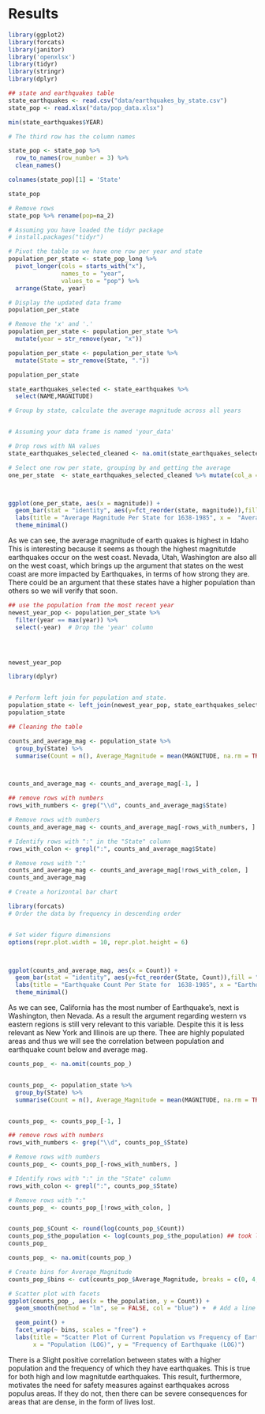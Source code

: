 # Results

```r
library(ggplot2)
library(forcats)
library(janitor)
library('openxlsx')
library(tidyr)
library(stringr)
library(dplyr)
```



```r
## state and earthquakes table
state_earthquakes <- read.csv("data/earthquakes_by_state.csv")
state_pop <- read.xlsx("data/pop_data.xlsx")
```




```r
min(state_earthquakes$YEAR)
```


```r
# The third row has the column names

state_pop <- state_pop %>%
  row_to_names(row_number = 3) %>%
  clean_names()

colnames(state_pop)[1] = 'State'

state_pop
```

```r

# Remove rows 
state_pop %>% rename(pop=na_2)

```

```r
# Assuming you have loaded the tidyr package
# install.packages("tidyr")

# Pivot the table so we have one row per year and state
population_per_state <- state_pop_long %>%
  pivot_longer(cols = starts_with("x"),
               names_to = "year",
               values_to = "pop") %>%
  arrange(State, year)

# Display the updated data frame
population_per_state
```

```r

# Remove the 'x' and '.'
population_per_state <- population_per_state %>%
  mutate(year = str_remove(year, "x"))

population_per_state <- population_per_state %>%
  mutate(State = str_remove(State, "."))

population_per_state
```

```r
state_earthquakes_selected <- state_earthquakes %>%
  select(NAME,MAGNITUDE)
```




```r
# Group by state, calculate the average magnitude across all years


# Assuming your data frame is named 'your_data'

# Drop rows with NA values
state_earthquakes_selected_cleaned <- na.omit(state_earthquakes_selected)

# Select one row per state, grouping by and getting the average
one_per_state  <- state_earthquakes_selected_cleaned %>% mutate(col_a = 1) %>% select(state = NAME, magnitude=MAGNITUDE) %>% group_by(state) %>% summarise(magnitude=mean(magnitude))



ggplot(one_per_state, aes(x = magnitude)) +
  geom_bar(stat = "identity", aes(y=fct_reorder(state, magnitude)),fill = "skyblue") +
  labs(title = "Average Magnitude Per State for 1638-1985", x =  "Average Magnitude", y = "State") +
  theme_minimal()

```
As we can see, the average magnitude of earth quakes is highest in Idaho This is interesting because it seems as though the highest magnitutde earthquakes occur on the west coast. Nevada, Utah, Washington are  also all on the west coast, which brings up the argument that states on the west coast are more impacted by Earthquakes, in terms of how strong they are. There could be an argument that these states have a higher population than others so we will verify that soon.



```r
## use the population from the most recent year
newest_year_pop <- population_per_state %>% 
  filter(year == max(year)) %>%
  select(-year)  # Drop the 'year' column




newest_year_pop


```

```r
library(dplyr)


# Perform left join for population and state. 
population_state <- left_join(newest_year_pop, state_earthquakes_selected_cleaned, by = c("State" = "NAME"))
population_state
```




```r
## Cleaning the table

counts_and_average_mag <- population_state %>%
  group_by(State) %>%
  summarise(Count = n(), Average_Magnitude = mean(MAGNITUDE, na.rm = TRUE))



counts_and_average_mag <- counts_and_average_mag[-1, ]

## remove rows with numbers
rows_with_numbers <- grep("\\d", counts_and_average_mag$State)

# Remove rows with numbers
counts_and_average_mag <- counts_and_average_mag[-rows_with_numbers, ]

# Identify rows with ":" in the "State" column
rows_with_colon <- grepl(":", counts_and_average_mag$State)

# Remove rows with ":"
counts_and_average_mag <- counts_and_average_mag[!rows_with_colon, ]
counts_and_average_mag


```





```r

# Create a horizontal bar chart

library(forcats)
# Order the data by frequency in descending order


# Set wider figure dimensions
options(repr.plot.width = 10, repr.plot.height = 6)



ggplot(counts_and_average_mag, aes(x = Count)) +
  geom_bar(stat = "identity", aes(y=fct_reorder(State, Count)),fill = "skyblue") +
  labs(title = "Earthquake Count Per State for  1638-1985", x = "Earthquake Count", y = "State") +
  theme_minimal()
```
As we can see, California has the most number of Earthquake's, next is Washington, then Nevada. As a result the argument regarding western vs eastern regions is still very relevant to this variable. Despite this it is less relevant as New York and Illinois are up there. Thee are highly populated areas and thus we will see the correlation between population and earthquake count below and average mag.



```r

counts_pop_ <- na.omit(counts_pop_)


counts_pop_ <- population_state %>%
  group_by(State) %>%
  summarise(Count = n(), Average_Magnitude = mean(MAGNITUDE, na.rm = TRUE),the_population = mean(pop, na.rm = TRUE))


counts_pop_ <- counts_pop_[-1, ]

## remove rows with numbers
rows_with_numbers <- grep("\\d", counts_pop_$State)

# Remove rows with numbers
counts_pop_ <- counts_pop_[-rows_with_numbers, ]

# Identify rows with ":" in the "State" column
rows_with_colon <- grepl(":", counts_pop_$State)

# Remove rows with ":"
counts_pop_ <- counts_pop_[!rows_with_colon, ]


counts_pop_$Count <- round(log(counts_pop_$Count))
counts_pop_$the_population <- log(counts_pop_$the_population) ## took log so we can see it 
counts_pop_
```




```r




counts_pop_ <- na.omit(counts_pop_)

# Create bins for Average_Magnitude
counts_pop_$bins <- cut(counts_pop_$Average_Magnitude, breaks = c(0, 4, 11), labels = c("0-4", "5-11"))

# Scatter plot with facets
ggplot(counts_pop_, aes(x = the_population, y = Count)) +
  geom_smooth(method = "lm", se = FALSE, col = "blue") +  # Add a line of best fit

  geom_point() +
  facet_wrap(~ bins, scales = "free") +
  labs(title = "Scatter Plot of Current Population vs Frequency of Earthquakes with Binned Average Magnitude for 1638-1985", 
       x = "Population (LOG)", y = "Frequency of Earthquake (LOG)")

```

There is a Slight positive correlation between states with a higher population and the frequency of which they have earthquakes. This is true for both high and low magnitutde earthquakes. This result, furthermore, motivates the need for safety measures against earthquakes across populus areas. If they do not, then there can be severe consequences for areas that are dense, in the form of lives lost.  
